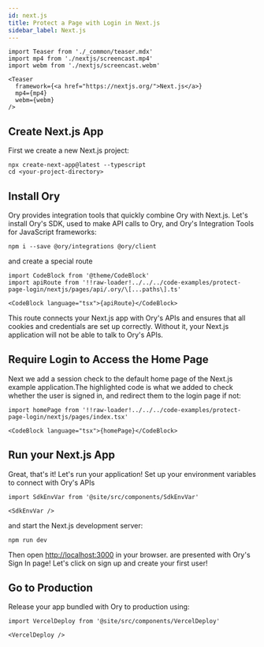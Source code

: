```yaml
---
id: next.js
title: Protect a Page with Login in Next.js
sidebar_label: Next.js
---
```


```mdx-code-block
import Teaser from './_common/teaser.mdx'
import mp4 from './nextjs/screencast.mp4'
import webm from './nextjs/screencast.webm'

<Teaser
  framework={<a href="https://nextjs.org/">Next.js</a>}
  mp4={mp4}
  webm={webm}
/>
```

## Create Next.js App

First we create a new Next.js project:

```shell-session
npx create-next-app@latest --typescript
cd <your-project-directory>
```

## Install Ory

Ory provides integration tools that quickly combine Ory with Next.js. Let's
install Ory's SDK, used to make API calls to Ory, and Ory's Integration Tools
for JavaScript frameworks:

```shell-session
npm i --save @ory/integrations @ory/client
```

and create a special route

```mdx-code-block
import CodeBlock from '@theme/CodeBlock'
import apiRoute from '!!raw-loader!../../../code-examples/protect-page-login/nextjs/pages/api/.ory/\[...paths\].ts'

<CodeBlock language="tsx">{apiRoute}</CodeBlock>
```

This route connects your Next.js app with Ory's APIs and ensures that all
cookies and credentials are set up correctly. Without it, your Next.js
application will not be able to talk to Ory's APIs.

## Require Login to Access the Home Page

Next we add a session check to the default home page of the Next.js example
application.The highlighted code is what we added to check whether the user is
signed in, and redirect them to the login page if not:

```mdx-code-block
import homePage from '!!raw-loader!../../../code-examples/protect-page-login/nextjs/pages/index.tsx'

<CodeBlock language="tsx">{homePage}</CodeBlock>
```

## Run your Next.js App

Great, that's it! Let's run your application! Set up your environment variables
to connect with Ory's APIs

```mdx-code-block
import SdkEnvVar from '@site/src/components/SdkEnvVar'

<SdkEnvVar />
```

and start the Next.js development server:

```shell-session
npm run dev
```

Then open [http://localhost:3000](http://localhost:3000) in your browser. are
presented with Ory's Sign In page! Let's click on sign up and create your first
user!

## Go to Production

Release your app bundled with Ory to production using:

```mdx-code-block
import VercelDeploy from '@site/src/components/VercelDeploy'

<VercelDeploy />
```
